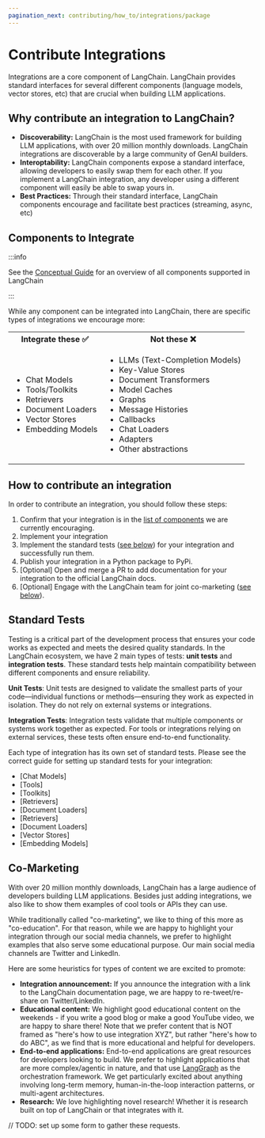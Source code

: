 ```yaml
---
pagination_next: contributing/how_to/integrations/package
---
```


# Contribute Integrations

Integrations are a core component of LangChain.
LangChain provides standard interfaces for several different components (language models, vector stores, etc) that are crucial when building LLM applications.


## Why contribute an integration to LangChain?

- **Discoverability:** LangChain is the most used framework for building LLM applications, with over 20 million monthly downloads. LangChain integrations are discoverable by a large community of GenAI builders.
- **Interoptability:** LangChain components expose a standard interface, allowing developers to easily swap them for each other. If you implement a LangChain integration, any developer using a different component will easily be able to swap yours in.
- **Best Practices:** Through their standard interface, LangChain components encourage and facilitate best practices (streaming, async, etc)


## Components to Integrate

:::info

See the [Conceptual Guide](../../../concepts/index.mdx) for an overview of all components
supported in LangChain

:::

While any component can be integrated into LangChain, there are specific types of integrations we encourage more:

<table>
  <tr>
    <th>Integrate these ✅</th>
    <th>Not these ❌</th>
  </tr>
  <tr>
    <td>
      <ul>
        <li>Chat Models</li>
        <li>Tools/Toolkits</li>
        <li>Retrievers</li>
        <li>Document Loaders</li>
        <li>Vector Stores</li>
        <li>Embedding Models</li>
      </ul>
    </td>
    <td>
      <ul>
        <li>LLMs (Text-Completion Models)</li>
        <li>Key-Value Stores</li>
        <li>Document Transformers</li>
        <li>Model Caches</li>
        <li>Graphs</li>
        <li>Message Histories</li>
        <li>Callbacks</li>
        <li>Chat Loaders</li>
        <li>Adapters</li>
        <li>Other abstractions</li>
      </ul>
    </td>
  </tr>
</table>

## How to contribute an integration

In order to contribute an integration, you should follow these steps:

1. Confirm that your integration is in the [list of components](#components-to-integrate) we are currently encouraging.
2. Implement your integration
3. Implement the standard tests ([see below](#standard-tests)) for your integration and successfully run them.
4. Publish your integration in a Python package to PyPi.
5. [Optional] Open and merge a PR to add documentation for your integration to the official LangChain docs.
6. [Optional] Engage with the LangChain team for joint co-marketing ([see below](#co-marketing)).


## Standard Tests

Testing is a critical part of the development process that ensures your code works as expected and meets the desired quality standards.
In the LangChain ecosystem, we have 2 main types of tests: **unit tests** and **integration tests**.
These standard tests help maintain compatibility between different components and ensure reliability.

**Unit Tests**: Unit tests are designed to validate the smallest parts of your code—individual functions or methods—ensuring they work as expected in isolation. They do not rely on external systems or integrations.

**Integration Tests**: Integration tests validate that multiple components or systems work together as expected. For tools or integrations relying on external services, these tests often ensure end-to-end functionality.

Each type of integration has its own set of standard tests. Please see the correct guide for setting up standard tests for your integration:

- [Chat Models]
- [Tools]
- [Toolkits]
- [Retrievers]
- [Document Loaders]
- [Retrievers]
- [Document Loaders]
- [Vector Stores]
- [Embedding Models]

## Co-Marketing

With over 20 million monthly downloads, LangChain has a large audience of developers building LLM applications.
Besides just adding integrations, we also like to show them examples of cool tools or APIs they can use.

While traditionally called "co-marketing", we like to thing of this more as "co-education".
For that reason, while we are happy to highlight your integration through our social media channels, we prefer to highlight examples that also serve some educational purpose.
Our main social media channels are Twitter and LinkedIn.

Here are some heuristics for types of content we are excited to promote:

- **Integration announcement:** If you announce the integration with a link to the LangChain documentation page, we are happy to re-tweet/re-share on Twitter/LinkedIn.
- **Educational content:** We highlight good educational content on the weekends - if you write a good blog or make a good YouTube video, we are happy to share there! Note that we prefer content that is NOT framed as "here's how to use integration XYZ", but rather "here's how to do ABC", as we find that is more educational and helpful for developers.
- **End-to-end applications:** End-to-end applications are great resources for developers looking to build. We prefer to highlight applications that are more complex/agentic in nature, and that use [LangGraph](https://github.com/langchain-ai/langgraph) as the orchestration framework. We get particularly excited about anything involving long-term memory, human-in-the-loop interaction patterns, or multi-agent architectures.
- **Research:** We love highlighting novel research! Whether it is research built on top of LangChain or that integrates with it.

// TODO: set up some form to gather these requests.